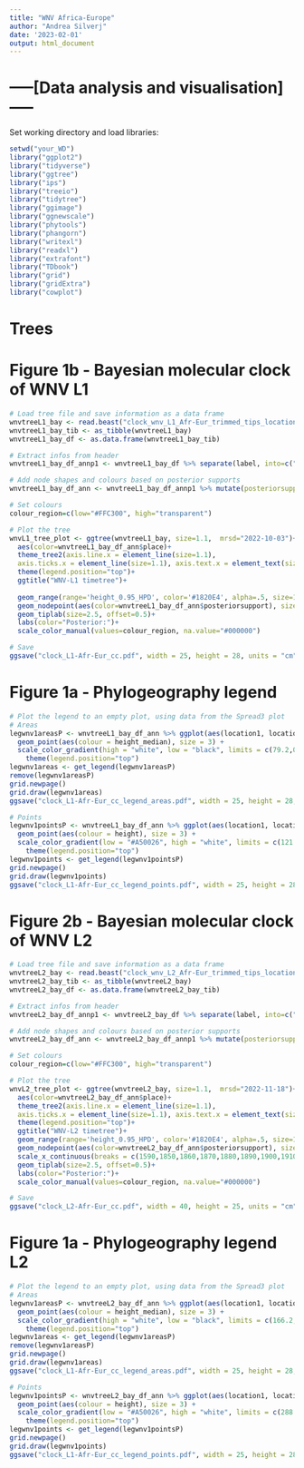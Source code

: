 ```yaml
---
title: "WNV Africa-Europe"
author: "Andrea Silverj"
date: '2023-02-01'
output: html_document
---
```


# -----[Data analysis and visualisation]-----

Set working directory and load libraries:
```r
setwd("your_WD")
library("ggplot2")
library("tidyverse")
library("ggtree")
library("ips")
library("treeio")
library("tidytree")
library("ggimage")
library("ggnewscale")
library("phytools")
library("phangorn")
library("writexl")
library("readxl")
library("extrafont")
library("TDbook")
library("grid")
library("gridExtra")
library("cowplot")

```

#########
# Trees #

# Figure 1b - Bayesian molecular clock of WNV L1
```r
# Load tree file and save information as a data frame
wnvtreeL1_bay <- read.beast("clock_wnv_L1_Afr-Eur_trimmed_tips_location_gamma4_relaxed_logN_cconst_500m.tre")
wnvtreeL1_bay_tib <- as_tibble(wnvtreeL1_bay)
wnvtreeL1_bay_df <- as.data.frame(wnvtreeL1_bay_tib)

# Extract infos from header
wnvtreeL1_bay_df_annp1 <- wnvtreeL1_bay_df %>% separate(label, into=c("id","place","date"), sep="[|]", remove=FALSE)

# Add node shapes and colours based on posterior supports
wnvtreeL1_bay_df_ann <- wnvtreeL1_bay_df_annp1 %>% mutate(posteriorsupport=ifelse(posterior >= 0.6, "high", "low"))

# Set colours
colour_region=c(low="#FFC300", high="transparent")

# Plot the tree
wnvL1_tree_plot <- ggtree(wnvtreeL1_bay, size=1.1,  mrsd="2022-10-03")+
  aes(color=wnvtreeL1_bay_df_ann$place)+
  theme_tree2(axis.line.x = element_line(size=1.1), 
  axis.ticks.x = element_line(size=1.1), axis.text.x = element_text(size=9))+
  theme(legend.position="top")+
  ggtitle("WNV-L1 timetree")+
  
  geom_range(range='height_0.95_HPD', color='#1820E4', alpha=.5, size=1.2, linetype=1, center="height_median")+
  geom_nodepoint(aes(color=wnvtreeL1_bay_df_ann$posteriorsupport), size=2.2)+scale_x_continuous(breaks = c(1850,1860,1870,1880,1890,1900,1910,1920,1930,1940,1950,1960,1970,1980,1990,2000,2010,2020))+
  geom_tiplab(size=2.5, offset=0.5)+
  labs(color="Posterior:")+
  scale_color_manual(values=colour_region, na.value="#000000")

# Save
ggsave("clock_L1-Afr-Eur_cc.pdf", width = 25, height = 28, units = "cm", limitsize = FALSE)

```

# Figure 1a - Phylogeography legend
```r
# Plot the legend to an empty plot, using data from the Spread3 plot
# Areas
legwnv1areasP <- wnvtreeL1_bay_df_ann %>% ggplot(aes(location1, location2)) + 
  geom_point(aes(colour = height_median), size = 3) +
  scale_color_gradient(high = "white", low = "black", limits = c(79.2,0.4), trans = 'reverse')+
    theme(legend.position="top")
legwnv1areas <- get_legend(legwnv1areasP)
remove(legwnv1areasP)
grid.newpage()                              
grid.draw(legwnv1areas)
ggsave("clock_L1-Afr-Eur_cc_legend_areas.pdf", width = 25, height = 28, units = "cm", limitsize = FALSE)

# Points
legwnv1pointsP <- wnvtreeL1_bay_df_ann %>% ggplot(aes(location1, location2)) + 
  geom_point(aes(colour = height), size = 3) +
  scale_color_gradient(low = "#A50026", high = "white", limits = c(121.4, 0.0), trans = 'reverse')+
    theme(legend.position="top")
legwnv1points <- get_legend(legwnv1pointsP)
grid.newpage()                              
grid.draw(legwnv1points)
ggsave("clock_L1-Afr-Eur_cc_legend_points.pdf", width = 25, height = 28, units = "cm", limitsize = FALSE)

```

# Figure 2b - Bayesian molecular clock of WNV L2
```r
# Load tree file and save information as a data frame
wnvtreeL2_bay <- read.beast("clock_wnv_L2_Afr-Eur_trimmed_tips_location_gamma4_relaxed_logN_cconst_600m.tre")
wnvtreeL2_bay_tib <- as_tibble(wnvtreeL2_bay)
wnvtreeL2_bay_df <- as.data.frame(wnvtreeL2_bay_tib)

# Extract infos from header
wnvtreeL2_bay_df_annp1 <- wnvtreeL2_bay_df %>% separate(label, into=c("id","place","date"), sep="[|]", remove=FALSE)

# Add node shapes and colours based on posterior supports
wnvtreeL2_bay_df_ann <- wnvtreeL2_bay_df_annp1 %>% mutate(posteriorsupport=ifelse(posterior >= 0.6, "high", "low"))

# Set colours
colour_region=c(low="#FFC300", high="transparent")

# Plot the tree
wnvL2_tree_plot <- ggtree(wnvtreeL2_bay, size=1.1,  mrsd="2022-11-18")+
  aes(color=wnvtreeL2_bay_df_ann$place)+
  theme_tree2(axis.line.x = element_line(size=1.1), 
  axis.ticks.x = element_line(size=1.1), axis.text.x = element_text(size=9))+
  theme(legend.position="top")+
  ggtitle("WNV-L2 timetree")+
  geom_range(range='height_0.95_HPD', color='#1820E4', alpha=.5, size=1.2, linetype=1, center="height_median")+
  geom_nodepoint(aes(color=wnvtreeL2_bay_df_ann$posteriorsupport), size=2.2)+
  scale_x_continuous(breaks = c(1590,1850,1860,1870,1880,1890,1900,1910,1920,1930,1940,1950,1960,1970,1980,1990,2000,2010,2020))+
  geom_tiplab(size=2.5, offset=0.5)+
  labs(color="Posterior:")+
  scale_color_manual(values=colour_region, na.value="#000000")

# Save
ggsave("clock_L2-Afr-Eur_cc.pdf", width = 40, height = 25, units = "cm", limitsize = FALSE)

```

# Figure 1a - Phylogeography legend L2
```r
# Plot the legend to an empty plot, using data from the Spread3 plot
# Areas
legwnv1areasP <- wnvtreeL2_bay_df_ann %>% ggplot(aes(location1, location2)) + 
  geom_point(aes(colour = height_median), size = 3) +
  scale_color_gradient(high = "white", low = "black", limits = c(166.2,2.2), trans = 'reverse')+
    theme(legend.position="top")
legwnv1areas <- get_legend(legwnv1areasP)
remove(legwnv1areasP)
grid.newpage()                              
grid.draw(legwnv1areas)
ggsave("clock_L1-Afr-Eur_cc_legend_areas.pdf", width = 25, height = 28, units = "cm", limitsize = FALSE)

# Points
legwnv1pointsP <- wnvtreeL2_bay_df_ann %>% ggplot(aes(location1, location2)) + 
  geom_point(aes(colour = height), size = 3) +
  scale_color_gradient(low = "#A50026", high = "white", limits = c(288.5, 0.0), trans = 'reverse')+
    theme(legend.position="top")
legwnv1points <- get_legend(legwnv1pointsP)
grid.newpage()                              
grid.draw(legwnv1points)
ggsave("clock_L1-Afr-Eur_cc_legend_points.pdf", width = 25, height = 28, units = "cm", limitsize = FALSE)

```
